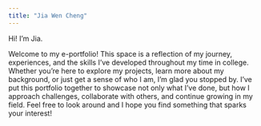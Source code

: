 ```yaml
---
title: "Jia Wen Cheng"
---
```


Hi! I'm Jia.

Welcome to my e-portfolio! This space is a reflection of my journey, experiences, and the skills I’ve developed throughout my time in college. Whether you’re here to explore my projects, learn more about my background, or just get a sense of who I am, I’m glad you stopped by. I’ve put this portfolio together to showcase not only what I’ve done, but how I approach challenges, collaborate with others, and continue growing in my field. Feel free to look around and I hope you find something that sparks your interest!

